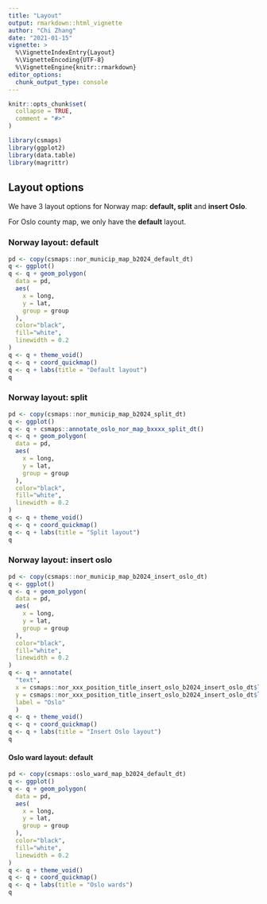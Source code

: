 ```yaml
---
title: "Layout"
output: rmarkdown::html_vignette
author: "Chi Zhang"
date: "2021-01-15"
vignette: >
  %\VignetteIndexEntry{Layout}
  %\VignetteEncoding{UTF-8}
  %\VignetteEngine{knitr::rmarkdown}
editor_options: 
  chunk_output_type: console
---
```



```r
knitr::opts_chunk$set(
  collapse = TRUE,
  comment = "#>"
)
```

```r
library(csmaps)
library(ggplot2)
library(data.table)
library(magrittr)
```

## Layout options

We have 3 layout options for Norway map: **default, split** and **insert Oslo**. 

For Oslo county map, we only have the **default** layout. 

### Norway layout: default

```r
pd <- copy(csmaps::nor_municip_map_b2024_default_dt)
q <- ggplot()
q <- q + geom_polygon(
  data = pd, 
  aes( 
    x = long, 
    y = lat, 
    group = group
  ), 
  color="black", 
  fill="white",
  linewidth = 0.2
)
q <- q + theme_void()
q <- q + coord_quickmap()
q <- q + labs(title = "Default layout")
q
```

### Norway layout: split 

```r
pd <- copy(csmaps::nor_municip_map_b2024_split_dt)
q <- ggplot()
q <- q + csmaps::annotate_oslo_nor_map_bxxxx_split_dt()
q <- q + geom_polygon(
  data = pd, 
  aes(
    x = long, 
    y = lat, 
    group = group
  ), 
  color="black", 
  fill="white",
  linewidth = 0.2
)
q <- q + theme_void()
q <- q + coord_quickmap()
q <- q + labs(title = "Split layout")
q
```

### Norway layout: insert oslo

```r
pd <- copy(csmaps::nor_municip_map_b2024_insert_oslo_dt)
q <- ggplot()
q <- q + geom_polygon(
  data = pd,
  aes(
    x = long, 
    y = lat, 
    group = group
  ), 
  color="black", 
  fill="white", 
  linewidth = 0.2
)
q <- q + annotate(
  "text", 
  x = csmaps::nor_xxx_position_title_insert_oslo_b2024_insert_oslo_dt$long, 
  y = csmaps::nor_xxx_position_title_insert_oslo_b2024_insert_oslo_dt$lat,
  label = "Oslo"
  )
q <- q + theme_void()
q <- q + coord_quickmap()
q <- q + labs(title = "Insert Oslo layout")
q
```

#### Oslo ward layout: default 

```r
pd <- copy(csmaps::oslo_ward_map_b2024_default_dt)
q <- ggplot()
q <- q + geom_polygon(
  data = pd,
  aes(
    x = long, 
    y = lat, 
    group = group
  ), 
  color="black", 
  fill="white",
  linewidth = 0.2
)
q <- q + theme_void()
q <- q + coord_quickmap()
q <- q + labs(title = "Oslo wards")
q
```






